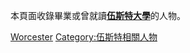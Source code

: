 本頁面收錄畢業或曾就讀'''[[伍斯特大學|伍斯特大學]]'''的人物。
[[Category:英格蘭各大學校友|Worcester]]
[[Category:伍斯特相關人物|Category:伍斯特相關人物]]
